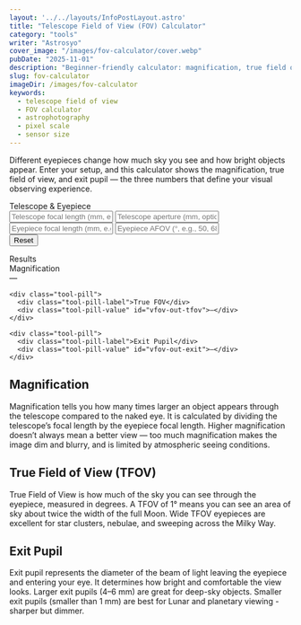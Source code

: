 ```yaml
---
layout: '../../layouts/InfoPostLayout.astro'
title: "Telescope Field of View (FOV) Calculator"
category: "tools"
writer: "Astrosyo"
cover_image: "/images/fov-calculator/cover.webp"
pubDate: "2025-11-01"
description: "Beginner-friendly calculator: magnification, true field of view, and exit pupil using telescope and eyepiece basics."
slug: fov-calculator
imageDir: /images/fov-calculator
keywords:
  - telescope field of view
  - FOV calculator
  - astrophotography
  - pixel scale
  - sensor size
---
```


<p class="highlight">Different eyepieces change how much sky you see and how bright objects appear. Enter your setup, and this calculator shows the magnification, true field of view, and exit pupil — 
  the three numbers that define your visual observing experience.</p>

<div class="info-input-group">
  <label class="info-input-group-label">Telescope & Eyepiece</label>

  <div class="info-input-row">
    <input id="vfov-telescope-fl-mm" class="info-input-field" placeholder="Telescope focal length (mm, e.g., 1200)" />
    <input id="vfov-telescope-ap-mm" class="info-input-field" placeholder="Telescope aperture (mm, optional, e.g., 203)" />
  </div>

  <div class="info-input-row">
    <input id="vfov-eyepiece-fl-mm" class="info-input-field" placeholder="Eyepiece focal length (mm, e.g., 25)" />
    <input id="vfov-eyepiece-afov-deg" class="info-input-field" placeholder="Eyepiece AFOV (°, e.g., 50, 68, 82)" />
  </div>

  <div class="info-input-row">
    <button id="vfov-reset" class="info-primary-btn">Reset</button>
  </div>
</div>

<div class="info-input-group" style="margin-top:14px;">
  <label class="info-input-group-label">Results</label>

  <div class="info-input-row">
    <div class="tool-pill">
      <div class="tool-pill-label">Magnification</div>
      <div class="tool-pill-value" id="vfov-out-mag">—</div>
    </div>

    <div class="tool-pill">
      <div class="tool-pill-label">True FOV</div>
      <div class="tool-pill-value" id="vfov-out-tfov">—</div>
    </div>

    <div class="tool-pill">
      <div class="tool-pill-label">Exit Pupil</div>
      <div class="tool-pill-value" id="vfov-out-exit">—</div>
    </div>
  </div>

  <div id="vfov-note" class="tool-note"></div>
</div>


<h2>Magnification</h2>
<p>Magnification tells you how many times larger an object appears through the telescope compared to the naked eye.
It is calculated by dividing the telescope’s focal length by the eyepiece focal length.
Higher magnification doesn’t always mean a better view — too much magnification makes the image dim and blurry,
and is limited by atmospheric seeing conditions.</p>

<h2>True Field of View (TFOV)</h2>
<p>True Field of View is how much of the sky you can see through the eyepiece, measured in degrees.
A TFOV of 1° means you can see an area of sky about twice the width of the full Moon.
Wide TFOV eyepieces are excellent for star clusters, nebulae, and sweeping across the Milky Way.</p>

<h2>Exit Pupil</h2>
<p>Exit pupil represents the diameter of the beam of light leaving the eyepiece and entering your eye.
It determines how bright and comfortable the view looks. Larger exit pupils (4–6 mm) are great for deep-sky objects.
Smaller exit pupils (smaller than 1 mm) are best for Lunar and planetary viewing - sharper but dimmer. </p>

<script src="/interactive/fov-calculator/fov-calculator.js"></script>